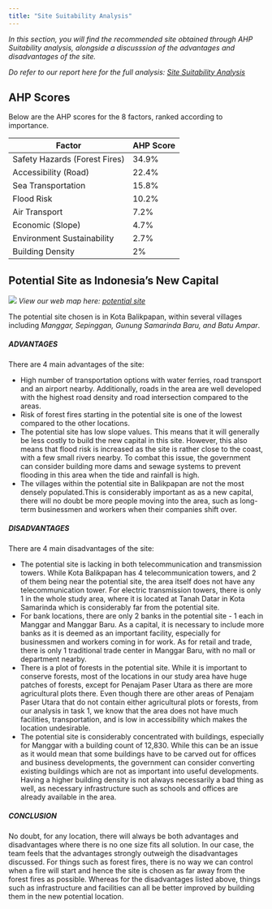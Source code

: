 ```yaml
---
title: "Site Suitability Analysis"
---
```


*In this section, you will find the recommended site obtained through AHP Suitability analysis, alongside a discusssion of the advantages and disadvantages of the site.*

*Do refer to our report here for the full analysis: [Site Suitability Analysis]()*

## AHP Scores 
Below are the AHP scores for the 8 factors, ranked according to importance. 

Factor | AHP Score
------------- | -------------
Safety Hazards (Forest Fires) | 34.9%
Accessibility (Road) | 22.4%
Sea Transportation | 15.8%
Flood Risk | 10.2%
Air Transport | 7.2%
Economic (Slope) | 4.7%
Environment Sustainability | 2.7%
Building Density | 2%


## Potential Site as Indonesia's New Capital
![](img/potential site.png)
*View our web map here: [potential site](https://winnielowsl.github.io/Site/#13/-1.2747/116.9375)*

The potential site chosen is in Kota Balikpapan, within several villages including *Manggar, Sepinggan, Gunung Samarinda Baru, and Batu Ampar*. 

##### ADVANTAGES
There are 4 main advantages of the site:

  * High number of transportation options with water ferries, road transport and an airport nearby. Additionally, roads in the area are well developed with the highest road density and road intersection compared to the areas. 
  * Risk of forest fires starting in the potential site is one of the lowest compared to the other locations.
  * The potential site has low slope values. This means that it will generally be less costly to build the new capital in this site. However, this also means that flood risk is increased as the site is rather close to the coast, with a few small rivers nearby. To combat this issue, the government can consider building more dams and sewage systems to prevent flooding in this area when the tide and rainfall is high.
  * The villages within the potential site in Balikpapan are not the most densely populated.This is considerably important as as a new capital, there will no doubt be more people moving into the area, such as long-term businessmen and workers when their companies shift over.

##### DISADVANTAGES
There are 4 main disadvantages of the site:

  * The potential site is lacking in both telecommunication and transmission towers. While Kota Balikpapan has 4 telecommunication towers, and 2 of them being near the potential site, the area itself does not have any telecommunication tower. For electric transmission towers, there is only 1 in the whole study area, where it is located at Tanah Datar in Kota Samarinda which is considerably far from the potential site. 
  * For bank locations, there are only 2 banks in the potential site - 1 each in Manggar and Manggar Baru. As a capital, it is necessary to include more banks as it is deemed as an important facility, especially for businessmen and workers coming in for work. As for retail and trade, there is only 1 traditional trade center in Manggar Baru, with no mall or department nearby.
  * There is a plot of forests in the potential site. While it is important to conserve forests, most of the locations in our study area have huge patches of forests, except for Penajam Paser Utara as there are more agricultural plots there. Even though there are other areas of Penajam Paser Utara that do not contain either agricultural plots or forests, from our analysis in task 1, we know that the area does not have much facilities, transportation, and is low in accessibility which makes the location undesirable.
  * The potential site is considerably concentrated with buildings, especially for Manggar with a building count of 12,830. While this can be an issue as it would mean that some buildings have to be carved out for offices and business developments, the government can consider converting existing buildings which are not as important into useful developments. Having a higher building density is not always necessarily a bad thing as well, as necessary infrastructure such as schools and offices are already available in the area.
  
##### CONCLUSION
No doubt, for any location, there will always be both advantages and disadvantages where there is no one size fits all solution. In our case, the team feels that the advantages strongly outweigh the disadvantages discussed. For things such as forest fires, there is no way we can control when a fire will start and hence the site is chosen as far away from the forest fires as possible. Whereas for the disadvantages listed above, things such as infrastructure and facilities can all be better improved by building them in the new potential location. 
